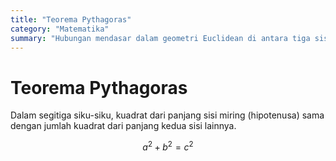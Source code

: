 ```yaml
---
title: "Teorema Pythagoras"
category: "Matematika"
summary: "Hubungan mendasar dalam geometri Euclidean di antara tiga sisi segitiga siku-siku."
---
```


# Teorema Pythagoras

Dalam segitiga siku-siku, kuadrat dari panjang sisi miring (hipotenusa) sama dengan jumlah kuadrat dari panjang kedua sisi lainnya.

$$a^2 + b^2 = c^2$$
